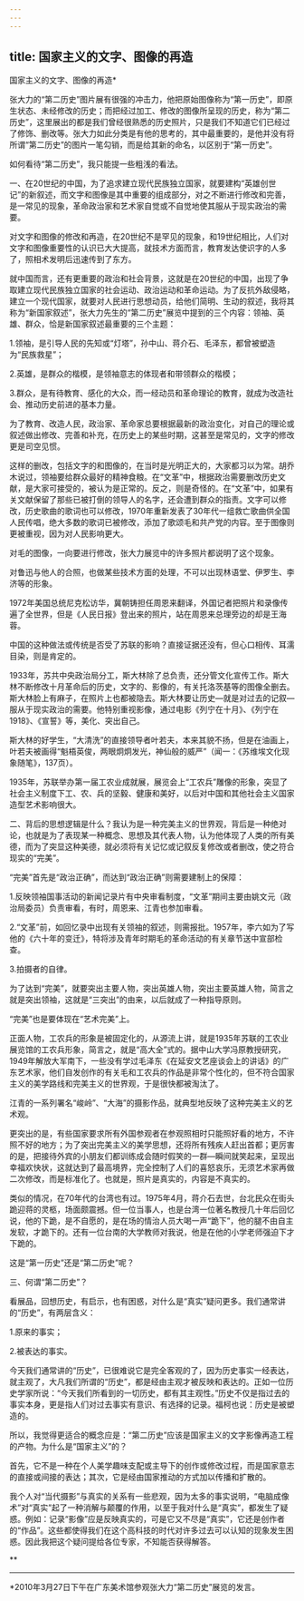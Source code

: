 ```yaml
---
---
---
```

title: 国家主义的文字、图像的再造
---




国家主义的文字、图像的再造*



张大力的“第二历史”图片展有很强的冲击力，他把原始图像称为“第一历史”，即原生状态、未经修改的历史；而把经过加工、修改的图像所呈现的历史，称为“第二历史”，这里展出的都是我们曾经很熟悉的历史照片，只是我们不知道它们已经过了修饰、删改等。张大力如此分类是有他的思考的，其中最重要的，是他并没有将所谓“第二历史”的图片一笔勾销，而是给其新的命名，以区别于“第一历史”。

如何看待“第二历史”，我只能提一些粗浅的看法。

一、在20世纪的中国，为了追求建立现代民族独立国家，就要建构“英雄创世记”的新叙述，而文字和图像是其中重要的组成部分，对之不断进行修改和完善，是一常见的现象，革命政治家和艺术家自觉或不自觉地使其服从于现实政治的需要。

对文字和图像的修改和再造，在20世纪不是罕见的现象，和19世纪相比，人们对文字和图像重要性的认识已大大提高，就技术方面而言，教育发达使识字的人多了，照相术发明后迅速传到了东方。

就中国而言，还有更重要的政治和社会背景，这就是在20世纪的中国，出现了争取建立现代民族独立国家的社会运动、政治运动和革命运动。为了反抗外敌侵略，建立一个现代国家，就要对人民进行思想动员，给他们简明、生动的叙述，我将其称为“新国家叙述”，张大力先生的“第二历史”展览中提到的三个内容：领袖、英雄、群众，恰是新国家叙述最重要的三个主题：

1.领袖，是引导人民的先知或“灯塔”，孙中山、蒋介石、毛泽东，都曾被塑造为“民族救星”；

2.英雄，是群众的楷模，是领袖意志的体现者和带领群众的楷模；

3.群众，是有待教育、感化的大众，而一经动员和革命理论的教育，就成为改造社会、推动历史前进的基本力量。

为了教育、改造人民，政治家、革命家总要根据最新的政治变化，对自己的理论或叙述做出修改、完善和补充，在历史上的某些时期，这甚至是常见的，文字的修改更是司空见惯。

这样的删改，包括文字的和图像的，在当时是光明正大的，大家都习以为常。胡乔木说过，领袖要给群众最好的精神食粮。在“文革”中，根据政治需要删改历史文献，是大家可接受的，被认为是正常的。反之，则是奇怪的。在“文革”中，如果有关文献保留了那些已被打倒的领导人的名字，还会遭到群众的指责。文字可以修改，历史歌曲的歌词也可以修改，1970年重新发表了30年代一组救亡歌曲供全国人民传唱，绝大多数的歌词已被修改，添加了歌颂毛和共产党的内容。至于图像则更被重视，因为对人民影响更大。

对毛的图像，一向要进行修改，张大力展览中的许多照片都说明了这个现象。

对鲁迅与他人的合照，也做某些技术方面的处理，不可以出现林语堂、伊罗生、李济等的形象。

1972年美国总统尼克松访华，冀朝铸担任周恩来翻译，外国记者把照片和录像传遍了全世界，但是《人民日报》登出来的照片，站在周恩来总理旁边的却是王海蓉。

中国的这种做法或传统是否受了苏联的影响？直接证据还没有，但心口相传、耳濡目染，则是肯定的。

1933年，苏共中央政治局分工，斯大林除了总负责，还分管文化宣传工作。斯大林不断修改十月革命后的历史，文字的、影像的，有关托洛茨基等的图像全删去。斯大林脸上有麻子，在照片上也都被隐去。斯大林要让历史—就是对过去的记叙—服从于现实政治的需要。他特别重视影像，通过电影《列宁在十月》、《列宁在1918》、《宣誓》等，美化、突出自己。

斯大林的好学生，“大清洗”的直接领导者叶若夫，本来其貌不扬，但是在油画上，叶若夫被画得“魁梧英俊，两眼炯炯发光，神仙般的威严”（闻一：《苏维埃文化现象随笔》，137页）。

1935年，苏联举办第一届工农业成就展，展览会上“工农兵”雕像的形象，突显了社会主义制度下工、农、兵的坚毅、健康和美好，以后对中国和其他社会主义国家造型艺术影响很大。

二、背后的思想逻辑是什么？我认为是一种完美主义的世界观，背后是一种绝对论，也就是为了表现某一种概念、思想及其代表人物，认为他体现了人类的所有美德，而为了突显这种美德，就必须将有关记忆或记叙反复修改或者删改，使之符合现实的“完美”。

“完美”首先是“政治正确”，而达到“政治正确”则需要建制上的保障：

1.反映领袖国事活动的新闻记录片有中央审看制度，“文革”期间主要由姚文元（政治局委员）负责审看，有时，周恩来、江青也参加审看。

2.“文革”前，如回忆录中出现有关领袖的叙述，则需报批。1957年，李六如为了写他的《六十年的变迁》，特将涉及青年时期毛的革命活动的有关章节送中宣部检查。

3.拍摄者的自律。

为了达到“完美”，就要突出主要人物，突出英雄人物，突出主要英雄人物，简言之就是突出领袖，这就是“三突出”的由来，以后就成了一种指导原则。

“完美”也是要体现在“艺术完美”上。

正面人物，工农兵的形象是被固定化的，从源流上讲，就是1935年苏联的工农业展览馆的工农兵形象，简言之，就是“高大全”式的。据中山大学冯原教授研究，1949年解放大军南下，一些没有学过毛泽东《在延安文艺座谈会上的讲话》的广东艺术家，他们自发创作的有关毛和工农兵的作品是非常个性化的，但不符合国家主义的美学路线和完美主义的世界观，于是很快都被淘汰了。

江青的一系列署名“峻岭”、“大海”的摄影作品，就典型地反映了这种完美主义的艺术观。

更突出的是，有些国家要求所有外国参观者在参观照相时只能照好看的地方，不许照不好的地方；为了突出完美主义的美学思想，还将所有残疾人赶出首都；更厉害的是，把接待外宾的小朋友们都训练成会随时假笑的一群—瞬间就笑起来，呈现出幸福欢快状，这就达到了最高境界，完全控制了人们的喜怒哀乐，无须艺术家再做二次修改，而是标准化了。也就是，照片是真实的，内容是不真实的。

类似的情况，在70年代的台湾也有过。1975年4月，蒋介石去世，台北民众在街头跪迎蒋的灵柩，场面颇震撼。但一位当事人，也是台湾一位著名教授几十年后回忆说，他的下跪，是不自愿的，是在场的情治人员大喝一声“跪下”，他的腿不由自主发软，才跪下的。还有一位台南的大学教师对我说，他是在他的小学老师强迫下才下跪的。

这是“第一历史”还是“第二历史”呢？

三、何谓“第二历史”？

看展品，回想历史，有启示，也有困惑，对什么是“真实”疑问更多。我们通常讲的“历史”，有两层含义：

1.原来的事实；

2.被表达的事实。

今天我们通常讲的“历史”，已很难说它是完全客观的了，因为历史事实一经表达，就主观了，大凡我们所谓的“历史”，都是经由主观才被反映和表达的。正如一位历史学家所说：“今天我们所看到的一切历史，都有其主观性。”历史不仅是指过去的事实本身，更是指人们对过去事实有意识、有选择的记录。福柯也说：历史是被塑造的。

所以，我觉得更适合的概念应是：“第二历史”应该是国家主义的文字影像再造工程的产物。为什么是“国家主义”的？

首先，它不是一种在个人美学趣味支配或主导下的创作或修改过程，而是国家意志的直接或间接的表达；其次，它是经由国家推动的方式加以传播和扩散的。

我个人对“当代摄影”与真实的关系有一些悲观，因为太多的事实说明，“电脑成像术”对“真实”起了一种消解与颠覆的作用，以至于我对什么是“真实”，都发生了疑惑。例如：记录“影像”应是反映真实的，可是它又不尽是“真实”，它还是创作者的“作品”。这些都使得我们在这个高科技的时代对许多过去可以认知的现象发生困惑。因此我把这个疑问提给各位专家，不知能否获得解答。



**


***



*2010年3月27日下午在广东美术馆参观张大力“第二历史”展览的发言。